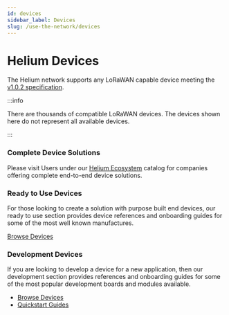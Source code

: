 ```yaml
---
id: devices
sidebar_label: Devices
slug: /use-the-network/devices
---
```


# Helium Devices

The Helium network supports any LoRaWAN capable device meeting the
[v1.0.2 specification](https://lora-alliance.org/resource_hub/lorawan-specification-v1-0-2).

:::info

There are thousands of compatible LoRaWAN devices. The devices shown here do not
represent all available devices.

:::

### Complete Device Solutions

Please visit Users under our
[Helium Ecosystem](https://www.helium.com/ecosystem) catalog for companies
offering complete end-to-end device solutions.

### Ready to Use Devices

For those looking to create a solution with purpose built end devices, our ready
to use section provides device references and onboarding guides for some of the
most well known manufactures.

[Browse Devices](/use-the-network/devices/ready-to-use)  

### Development Devices

If you are looking to develop a device for a new application, then our
development section provides references and onboarding guides for some of the
most popular development boards and modules available.

- [Browse Devices](/use-the-network/devices/development)
- [Quickstart Guides](/use-the-network/devices/development/quickstart-guides)
